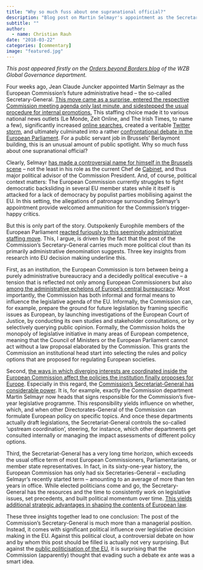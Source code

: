 ```yaml
---
title: "Why so much fuss about one supranational official?"
description: "Blog post on Martin Selmayr's appointment as the Secretary-General of the European Commission"
subtitle: ""
author: 
  - name: Christian Rauh
date: "2018-03-22"
categories: [commentary]
image: "featured.jpg"
---
```


*This post appeared firstly on the [Orders beyond Borders blog](https://web.archive.org/web/20250614120642/https://ordersbeyondborders.blog.wzb.eu/2018/03/22/why-so-much-fuss-about-one-supranational-official/) of the WZB Global Governance department.*

Four weeks ago, Jean Claude Juncker appointed Martin Selmayr as the European Commission’s future administrative head – the so-called Secretary-General. [This move came as a surprise, entered the respective Commission meeting agenda only last minute, and sidestepped the usual procedure for internal promotions.](https://www.politico.eu/article/martin-selmayr-secures-commission-top-job/) This staffing choice made it to various national news outlets (Le Monde, Zeit Online, and The Irish Times, to name a few), significantly increased [online searches](https://trends.google.de/trends/explore?q=martin%20selmayr&date=2018-02-14%202018-03-14), created a veritable [Twitter storm](https://x.com/search?l=&q=%23selmayr%20since%3A2018-02-14%20until%3A2018-03-14&src=typd), and ultimately culminated into a rather [confrontational debate in the European Parliament](https://www.youtube.com/watch?v=9ljc_hZCqH0). For a public servant job in Brussels’ Berlaymont building, this is an unusual amount of public spotlight. Why so much fuss about one supranational official?

Clearly, Selmayr [has made a controversial name for himself in the Brussels scene](https://www.sueddeutsche.de/politik/martin-selmayr-der-bad-boy-aus-bruessel-1.3486741) – not the least in his role as the current Chef de [Cabinet](https://en.wikipedia.org/wiki/Cabinet_(European_Commission)), and thus major political advisor of the Commission President. And, of course, political context matters: The European Commission currently struggles to fight democratic backsliding in several EU member states while it itself is attacked for a lack of democracy by populist parties mobilising against the EU. In this setting, the allegations of patronage surrounding Selmayr’s appointment provide welcomed ammunition for the Commission’s trigger-happy critics.

But this is only part of the story. Outspokenly Europhile members of the European Parliament [reacted furiously to this seemingly administrative staffing move](https://www.euractiv.com/section/politics/news/budget-committee-to-look-into-selmayrgate-after-fury-in-strasbourg/). This, I argue, is driven by the fact that the post of the Commission’s Secretary-General carries much more political clout than its primarily administrative denomination suggests. Three key insights from research into EU decision making underline this.

First, as an institution, the European Commission is torn between being a purely administrative bureaucracy and a decidedly political executive – a tension that is reflected not only among European Commissioners but also [among the administrative echelons of Europe’s central bureaucracy](https://www.researchgate.net/publication/313441101_The_Commission_services_a_powerful_permanent_bureaucracy). Most importantly, the Commission has both informal and formal means to influence the legislative agenda of the EU. Informally, the Commission can, for example, prepare the ground for future legislation by framing specific issues as European, by launching investigations of the European Court of Justice, by conducting its own studies and stakeholder consultations, or by selectively querying public opinion. Formally, the Commission holds the monopoly of legislative initiative in many areas of European competence, meaning that the Council of Ministers or the European Parliament cannot act without a law proposal elaborated by the Commission. This grants the Commission an institutional head start into selecting the rules and policy options that are proposed for regulating European societies.

Second, [the ways in which diverging interests are coordinated inside the European Commission affect the policies the institution finally proposes for Europe](https://global.oup.com/academic/product/which-policy-for-europe-9780199688036?cc=de&lang=en&). Especially in this regard, the [Commission’s Secretariat-General has considerable power](https://doi.org/10.1080/07036337.2012.703663). It is, for example, exactly the Commission department Martin Selmayr now heads that signs responsible for the Commission’s five-year legislative programme. This responsibility yields influence on whether, which, and when other Directorates-General of the Commission can formulate European policy on specific topics. And once these departments actually draft legislations, the Secretariat-General controls the so-called ‘upstream coordination’, steering, for instance, which other departments get consulted internally or managing the impact assessments of different policy options.

Third, the Secretariat-General has a very long time horizon, which exceeds the usual office term of most European Commissioners, Parliamentarians, or member state representatives. In fact, in its sixty-one-year history, the European Commission has only had six Secretaries-General – excluding Selmayr’s recently started term – amounting to an average of more than ten years in office. While elected politicians come and go, the Secretary-General has the resources and the time to consistently work on legislative issues, set precedents, and built political momentum over time. [This yields additional strategic advantages in shaping the contents of European law](https://doi.org/10.1080/07036337.2016.1257007).

These three insights together lead to one conclusion: The post of the Commission’s Secretary-General is much more than a managerial position. Instead, it comes with significant political influence over legislative decision making in the EU. Against this political clout, a controversial debate on how and by whom this post should be filled is actually not very surprising. But against the [public politicisation of the EU](https://link.springer.com/chapter/10.1007/978-3-658-03925-7_5), it is surprising that the Commission (apparently) thought that evading such a debate ex ante was a smart idea.
